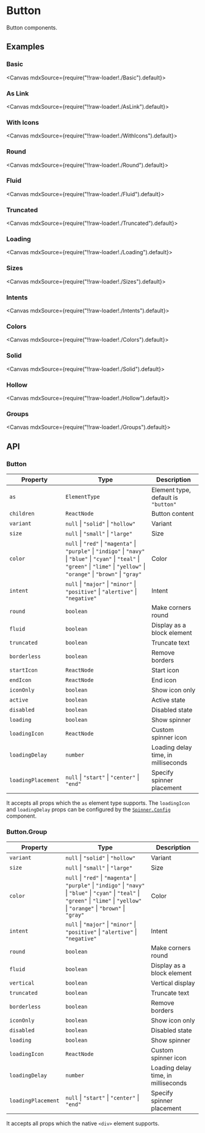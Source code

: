 
<Meta title="Generics/Button" />

# Button

Button components.

## Examples

### Basic

<Canvas mdxSource={require("!!raw-loader!./Basic").default}>
  <Story id="examples-button--basic" />
</Canvas>

### As Link

<Canvas mdxSource={require("!!raw-loader!./AsLink").default}>
  <Story id="examples-button--as-link" />
</Canvas>

### With Icons

<Canvas mdxSource={require("!!raw-loader!./WithIcons").default}>
  <Story id="examples-button--with-icons" />
</Canvas>

### Round

<Canvas mdxSource={require("!!raw-loader!./Round").default}>
  <Story id="examples-button--round" />
</Canvas>

### Fluid

<Canvas mdxSource={require("!!raw-loader!./Fluid").default}>
  <Story id="examples-button--fluid" />
</Canvas>

### Truncated

<Canvas mdxSource={require("!!raw-loader!./Truncated").default}>
  <Story id="examples-button--truncated" />
</Canvas>

### Loading

<Canvas mdxSource={require("!!raw-loader!./Loading").default}>
  <Story id="examples-button--loading" />
</Canvas>

### Sizes

<Canvas mdxSource={require("!!raw-loader!./Sizes").default}>
  <Story id="examples-button--sizes" />
</Canvas>

### Intents

<Canvas mdxSource={require("!!raw-loader!./Intents").default}>
  <Story id="examples-button--intents" />
</Canvas>

### Colors

<Canvas mdxSource={require("!!raw-loader!./Colors").default}>
  <Story id="examples-button--colors" />
</Canvas>

### Solid

<Canvas mdxSource={require("!!raw-loader!./Solid").default}>
  <Story id="examples-button--solid" />
</Canvas>

### Hollow

<Canvas mdxSource={require("!!raw-loader!./Hollow").default}>
  <Story id="examples-button--hollow" />
</Canvas>

### Groups

<Canvas mdxSource={require("!!raw-loader!./Groups").default}>
  <Story id="examples-button--groups" />
</Canvas>

## API

### Button

| Property           | Type                                                                                                                                                                                       | Description                         |
| ------------------ | ------------------------------------------------------------------------------------------------------------------------------------------------------------------------------------------ | ----------------------------------- |
| `as`               | `ElementType`                                                                                                                                                                              | Element type, default is `"button"` |
| `children`         | `ReactNode`                                                                                                                                                                                | Button content                      |
| `variant`          | `null` \| `"solid"` \| `"hollow"`                                                                                                                                                          | Variant                             |
| `size`             | `null` \| `"small"` \| `"large"`                                                                                                                                                           | Size                                |
| `color`            | `null` \| `"red"` \| `"magenta"` \| `"purple"` \| `"indigo"` \| `"navy"` \| `"blue"` \| `"cyan"` \| `"teal"` \| `"green"` \| `"lime"` \| `"yellow"` \| `"orange"` \| `"brown"` \| `"gray"` | Color                               |
| `intent`           | `null` \| `"major"` \| `"minor"` \| `"positive"` \| `"alertive"` \| `"negative"`                                                                                                           | Intent                              |
| `round`            | `boolean`                                                                                                                                                                                  | Make corners round                  |
| `fluid`            | `boolean`                                                                                                                                                                                  | Display as a block element          |
| `truncated`        | `boolean`                                                                                                                                                                                  | Truncate text                       |
| `borderless`       | `boolean`                                                                                                                                                                                  | Remove borders                      |
| `startIcon`        | `ReactNode`                                                                                                                                                                                | Start icon                          |
| `endIcon`          | `ReactNode`                                                                                                                                                                                | End icon                            |
| `iconOnly`         | `boolean`                                                                                                                                                                                  | Show icon only                      |
| `active`           | `boolean`                                                                                                                                                                                  | Active state                        |
| `disabled`         | `boolean`                                                                                                                                                                                  | Disabled state                      |
| `loading`          | `boolean`                                                                                                                                                                                  | Show spinner                        |
| `loadingIcon`      | `ReactNode`                                                                                                                                                                                | Custom spinner icon                 |
| `loadingDelay`     | `number`                                                                                                                                                                                   | Loading delay time, in milliseconds |
| `loadingPlacement` | `null` \| `"start"` \| `"center"` \| `"end"`                                                                                                                                               | Specify spinner placement           |

It accepts all props which the `as` element type supports. The `loadingIcon` and `loadingDelay` props can be configured by the [`Spinner.Config`](?path=/story/feedbacks-spinner--page#spinnerconfig) component.

### Button.Group

| Property           | Type                                                                                                                                                                                       | Description                         |
| ------------------ | ------------------------------------------------------------------------------------------------------------------------------------------------------------------------------------------ | ----------------------------------- |
| `variant`          | `null` \| `"solid"` \| `"hollow"`                                                                                                                                                          | Variant                             |
| `size`             | `null` \| `"small"` \| `"large"`                                                                                                                                                           | Size                                |
| `color`            | `null` \| `"red"` \| `"magenta"` \| `"purple"` \| `"indigo"` \| `"navy"` \| `"blue"` \| `"cyan"` \| `"teal"` \| `"green"` \| `"lime"` \| `"yellow"` \| `"orange"` \| `"brown"` \| `"gray"` | Color                               |
| `intent`           | `null` \| `"major"` \| `"minor"` \| `"positive"` \| `"alertive"` \| `"negative"`                                                                                                           | Intent                              |
| `round`            | `boolean`                                                                                                                                                                                  | Make corners round                  |
| `fluid`            | `boolean`                                                                                                                                                                                  | Display as a block element          |
| `vertical`         | `boolean`                                                                                                                                                                                  | Vertical display                    |
| `truncated`        | `boolean`                                                                                                                                                                                  | Truncate text                       |
| `borderless`       | `boolean`                                                                                                                                                                                  | Remove borders                      |
| `iconOnly`         | `boolean`                                                                                                                                                                                  | Show icon only                      |
| `disabled`         | `boolean`                                                                                                                                                                                  | Disabled state                      |
| `loading`          | `boolean`                                                                                                                                                                                  | Show spinner                        |
| `loadingIcon`      | `ReactNode`                                                                                                                                                                                | Custom spinner icon                 |
| `loadingDelay`     | `number`                                                                                                                                                                                   | Loading delay time, in milliseconds |
| `loadingPlacement` | `null` \| `"start"` \| `"center"` \| `"end"`                                                                                                                                               | Specify spinner placement           |

It accepts all props which the native `<div>` element supports.
